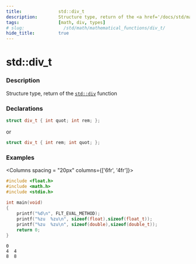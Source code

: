 ```yaml
---
title:              std::div_t
description:        Structure type, return of the <a href='/docs/std/math/mathematical_functions/div'><code>std::div</code></a> function
tags:               [math, div, types]
# slug:               /std/math/mathematical_functions/div_t/
hide_title:         true
---
```



# std::div_t

### Description

Structure type, return of the <a href='/docs/std/math/mathematical_functions/div'><code>std::div</code></a> function

### Declarations 
```cpp
struct div_t { int quot; int rem; };
```
or
```cpp
struct div_t { int rem; int quot; };
```

### Examples

<Columns spacing = "20px" columns={['6fr', '4fr']}>
<div>

```cpp
#include <float.h>
#include <math.h>
#include <stdio.h>
 
int main(void)
{
    printf("%d\n", FLT_EVAL_METHOD);
    printf("%zu  %zu\n", sizeof(float),sizeof(float_t));
    printf("%zu  %zu\n", sizeof(double),sizeof(double_t));
    return 0;
}

```

</div><div>

```plaintext title="Possible Result"
0
4  4
8  8
```

</div>
</Columns>